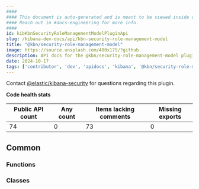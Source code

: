 ```yaml
---
####
#### This document is auto-generated and is meant to be viewed inside our experimental, new docs system.
#### Reach out in #docs-engineering for more info.
####
id: kibKbnSecurityRoleManagementModelPluginApi
slug: /kibana-dev-docs/api/kbn-security-role-management-model
title: "@kbn/security-role-management-model"
image: https://source.unsplash.com/400x175/?github
description: API docs for the @kbn/security-role-management-model plugin
date: 2024-10-17
tags: ['contributor', 'dev', 'apidocs', 'kibana', '@kbn/security-role-management-model']
---
```




Contact [@elastic/kibana-security](https://github.com/orgs/elastic/teams/kibana-security) for questions regarding this plugin.

**Code health stats**

| Public API count  | Any count | Items lacking comments | Missing exports |
|-------------------|-----------|------------------------|-----------------|
| 74 | 0 | 73 | 0 |

## Common

### Functions
<DocDefinitionList data={kbnSecurityRoleManagementModelObj.common.functions}/>

### Classes
<DocDefinitionList data={kbnSecurityRoleManagementModelObj.common.classes}/>

